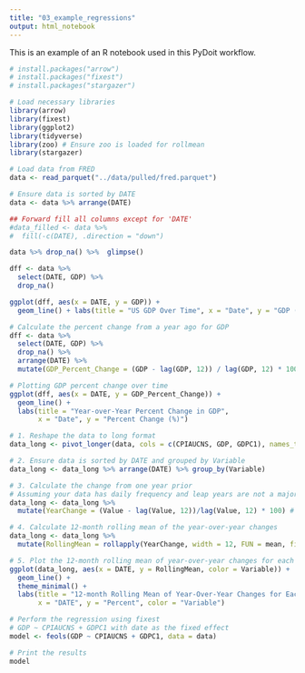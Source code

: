 ```yaml
---
title: "03_example_regressions"
output: html_notebook
---
```


This is an example of an R notebook used in this PyDoit workflow.

```r
# install.packages("arrow")
# install.packages("fixest")
# install.packages("stargazer")

```

```r
# Load necessary libraries
library(arrow)
library(fixest)
library(ggplot2)
library(tidyverse)
library(zoo) # Ensure zoo is loaded for rollmean
library(stargazer)
```


```r
# Load data from FRED
data <- read_parquet("../data/pulled/fred.parquet")

# Ensure data is sorted by DATE
data <- data %>% arrange(DATE)

## Forward fill all columns except for 'DATE'
#data_filled <- data %>% 
#  fill(-c(DATE), .direction = "down")
```

```r
data %>% drop_na() %>%  glimpse()
```


```r
dff <- data %>%
  select(DATE, GDP) %>%
  drop_na()

ggplot(dff, aes(x = DATE, y = GDP)) +
  geom_line() + labs(title = "US GDP Over Time", x = "Date", y = "GDP (billions, $)")

```

```r
# Calculate the percent change from a year ago for GDP
dff <- data %>%
  select(DATE, GDP) %>%
  drop_na() %>%
  arrange(DATE) %>%
  mutate(GDP_Percent_Change = (GDP - lag(GDP, 12)) / lag(GDP, 12) * 100)

# Plotting GDP percent change over time
ggplot(dff, aes(x = DATE, y = GDP_Percent_Change)) +
  geom_line() +
  labs(title = "Year-over-Year Percent Change in GDP",
       x = "Date", y = "Percent Change (%)")

```


```r

# 1. Reshape the data to long format
data_long <- pivot_longer(data, cols = c(CPIAUCNS, GDP, GDPC1), names_to = "Variable", values_to = "Value")

# 2. Ensure data is sorted by DATE and grouped by Variable
data_long <- data_long %>% arrange(DATE) %>% group_by(Variable)

# 3. Calculate the change from one year prior
# Assuming your data has daily frequency and leap years are not a major concern for the approximation
data_long <- data_long %>% 
  mutate(YearChange = (Value - lag(Value, 12))/lag(Value, 12) * 100) # Change from 365 days ago

# 4. Calculate 12-month rolling mean of the year-over-year changes
data_long <- data_long %>% 
  mutate(RollingMean = rollapply(YearChange, width = 12, FUN = mean, fill = NA, align = "right"))

# 5. Plot the 12-month rolling mean of year-over-year changes for each series
ggplot(data_long, aes(x = DATE, y = RollingMean, color = Variable)) +
  geom_line() +
  theme_minimal() +
  labs(title = "12-month Rolling Mean of Year-Over-Year Changes for Each Series",
       x = "DATE", y = "Percent", color = "Variable")


```



```r

# Perform the regression using fixest
# GDP ~ CPIAUCNS + GDPC1 with date as the fixed effect
model <- feols(GDP ~ CPIAUCNS + GDPC1, data = data)

# Print the results
model

```
